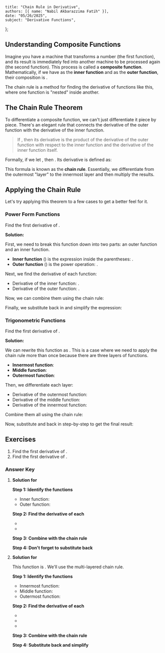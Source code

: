     title: "Chain Rule in Derivative",
    authors: [{ name: "Nabil Akbarazzima Fatih" }],
    date: "05/26/2025",
    subject: "Derivative Functions",
};

## Understanding Composite Functions

Imagine you have a machine that transforms a number (the first function), and its result is immediately fed into another machine to be processed again (the second function). This process is called a **composite function**. Mathematically, if we have <InlineMath math="g(x)" /> as the **inner function** and <InlineMath math="f(u)" /> as the **outer function**, their composition is <InlineMath math="y = f(g(x))" />.

The chain rule is a method for finding the derivative of functions like this, where one function is "nested" inside another.

## The Chain Rule Theorem

To differentiate a composite function, we can't just differentiate it piece by piece. There's an elegant rule that connects the derivative of the outer function with the derivative of the inner function.

> If <InlineMath math="y = f(g(x))" />, then its derivative is the product of the derivative of the outer function with respect to the inner function and the derivative of the inner function itself.

Formally, if we let <InlineMath math="u = g(x)" />, then <InlineMath math="y = f(u)" />. Its derivative is defined as:

<BlockMath math="\frac{dy}{dx} = \frac{dy}{du} \cdot \frac{du}{dx}" />

This formula is known as the **chain rule**. Essentially, we differentiate from the outermost "layer" to the innermost layer and then multiply the results.

## Applying the Chain Rule

Let's try applying this theorem to a few cases to get a better feel for it.

### Power Form Functions

Find the first derivative of <InlineMath math="y = (x^2 - 4x - 2)^8" />.

**Solution:**

First, we need to break this function down into two parts: an outer function and an inner function.

-   **Inner function** (<InlineMath math="u" />) is the expression inside the parentheses: <InlineMath math="u = x^2 - 4x - 2" />.
-   **Outer function** (<InlineMath math="y" />) is the power operation: <InlineMath math="y = u^8" />.

Next, we find the derivative of each function:

-   Derivative of the inner function: <InlineMath math="\frac{du}{dx} = 2x - 4" />.
-   Derivative of the outer function: <InlineMath math="\frac{dy}{du} = 8u^7" />.

Now, we can combine them using the chain rule:
<div className="flex flex-col gap-4">
    <BlockMath math="\frac{dy}{dx} = \frac{dy}{du} \cdot \frac{du}{dx}" />
    <BlockMath math="\frac{dy}{dx} = 8u^7 \cdot (2x - 4)" />
</div>

Finally, we substitute <InlineMath math="u" /> back in and simplify the expression:
<div className="flex flex-col gap-4">
    <BlockMath math="\frac{dy}{dx} = 8(x^2 - 4x - 2)^7 (2x - 4)" />
    <BlockMath math="\frac{dy}{dx} = (16x - 32)(x^2 - 4x - 2)^7" />
</div>

### Trigonometric Functions

Find the first derivative of <InlineMath math="y = \cos^4(3 - 4x)" />.

**Solution:**

We can rewrite this function as <InlineMath math="y = (\cos(3 - 4x))^4" />. This is a case where we need to apply the chain rule more than once because there are three layers of functions.

-   **Innermost function**: <InlineMath math="v = 3 - 4x" />
-   **Middle function**: <InlineMath math="u = \cos(v)" />
-   **Outermost function**: <InlineMath math="y = u^4" />

Then, we differentiate each layer:

-   Derivative of the outermost function: <InlineMath math="\frac{dy}{du} = 4u^3" />
-   Derivative of the middle function: <InlineMath math="\frac{du}{dv} = -\sin(v)" />
-   Derivative of the innermost function: <InlineMath math="\frac{dv}{dx} = -4" />

Combine them all using the chain rule:
<div className="flex flex-col gap-4">
    <BlockMath math="\frac{dy}{dx} = \frac{dy}{du} \cdot \frac{du}{dv} \cdot \frac{dv}{dx}" />
    <BlockMath math="\frac{dy}{dx} = (4u^3) \cdot (-\sin(v)) \cdot (-4)" />
</div>

Now, substitute <InlineMath math="u" /> and <InlineMath math="v" /> back in step-by-step to get the final result:
<div className="flex flex-col gap-4">
    <BlockMath math="\frac{dy}{dx} = (4\cos^3(v)) \cdot (-\sin(v)) \cdot (-4)" />
    <BlockMath math="\frac{dy}{dx} = 16\cos^3(v)\sin(v)" />
    <BlockMath math="\frac{dy}{dx} = 16\cos^3(3 - 4x)\sin(3 - 4x)" />
</div>

## Exercises

1.  Find the first derivative of <InlineMath math="y = (3x^2 - 1)^3" />.
2.  Find the first derivative of <InlineMath math="y = \sin^3(2x)" />.

### Answer Key

1.  **Solution for <InlineMath math="y = (3x^2 - 1)^3" />**

    **Step 1: Identify the functions**
    -   Inner function: <InlineMath math="u = 3x^2 - 1" />
    -   Outer function: <InlineMath math="y = u^3" />

    **Step 2: Find the derivative of each**
    -   <InlineMath math="\frac{du}{dx} = 6x" />
    -   <InlineMath math="\frac{dy}{du} = 3u^2" />

    **Step 3: Combine with the chain rule**
    <div className="flex flex-col gap-4">
        <BlockMath math="\frac{dy}{dx} = \frac{dy}{du} \cdot \frac{du}{dx}" />
        <BlockMath math="\frac{dy}{dx} = 3u^2 \cdot 6x = 18x \cdot u^2" />
    </div>
    
    **Step 4: Don't forget to substitute back**
    <BlockMath math="\frac{dy}{dx} = 18x(3x^2 - 1)^2" />

2.  **Solution for <InlineMath math="y = \sin^3(2x)" />**

    This function is <InlineMath math="y = (\sin(2x))^3" />. We'll use the multi-layered chain rule.

    **Step 1: Identify the functions**
    -   Innermost function: <InlineMath math="v = 2x" />
    -   Middle function: <InlineMath math="u = \sin(v)" />
    -   Outermost function: <InlineMath math="y = u^3" />

    **Step 2: Find the derivative of each**
    -   <InlineMath math="\frac{dv}{dx} = 2" />
    -   <InlineMath math="\frac{du}{dv} = \cos(v)" />
    -   <InlineMath math="\frac{dy}{du} = 3u^2" />

    **Step 3: Combine with the chain rule**
    <div className="flex flex-col gap-4">
        <BlockMath math="\frac{dy}{dx} = \frac{dy}{du} \cdot \frac{du}{dv} \cdot \frac{dv}{dx}" />
        <BlockMath math="\frac{dy}{dx} = (3u^2) \cdot (\cos(v)) \cdot (2)" />
    </div>

    **Step 4: Substitute back and simplify**
    <div className="flex flex-col gap-4">
        <BlockMath math="\frac{dy}{dx} = 6u^2 \cos(v)" />
        <BlockMath math="\frac{dy}{dx} = 6\sin^2(v) \cos(v)" />
        <BlockMath math="\frac{dy}{dx} = 6\sin^2(2x) \cos(2x)" />
    </div>